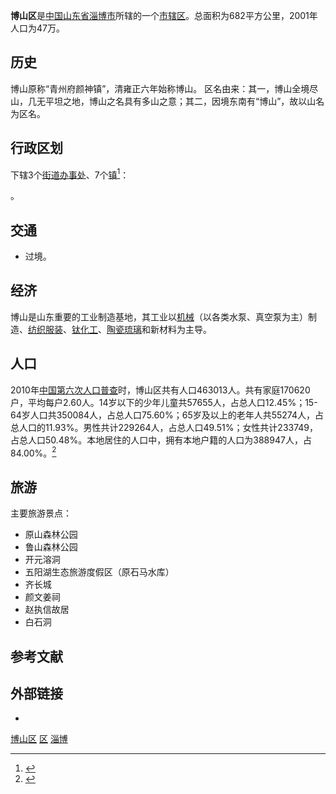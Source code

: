 {{Otheruses|博山县 (汉朝县份)|subject=[[山东省|山东省]][[淄博市|淄博市]]的区|other=[[中国|中国]]古代的一个县}}
{{Infobox China County
| county = 博山区
| usedname = 
| nameorigin = 
| Photo = 
| Photoname = 
| map = ChinaZiboBoshan.png
| Pinyin = Bóshān Qū
| Belong = [[山东省|山东省]][[淄博市|淄博市]]
| Types = [[市辖区|市辖区]]
| admincode = 
| founded = 
| seat = 
| officerTitle = 
| officer = 
| officerTitle2 = 
| officer2 = 
| division = 3个[[街道|街道]]、7个[[镇|镇]]
| town = 7
| township = 
| subdistrict = 3
| dialect = 
| post code = 255200
| phone code = 533
| coordinate = 
| area = 682
| area land = 
| area water = 
| census yr = 2001
| pop = 47万人
| density =  
| GDP = 
| GDP_as_of = 
| GDPPC = 
| carlicense = 
| web = www.boshan.gov.cn
| web_title = 
}}

'''博山区'''是[[中国|中国]][[山东省|山东省]][[淄博市|淄博市]]所辖的一个[[市辖区|市辖区]]。总面积为682平方公里，2001年人口为47万。

==历史==
博山原称“青州府颜神镇”，清雍正六年始称博山。
区名由来：其一，博山全境尽山，几无平坦之地，博山之名具有多山之意；其二，因境东南有“博山”，故以山名为区名。　

== 行政区划 ==
{{PAGENAMEBASE}}下辖3个[[街道办事处|街道办事处]]、7个[[行政建制镇|镇]]<ref>{{PRC admin/ref sgc|37/03/04}}</ref>：

{{PRC admin/children|37/03/04}}。

== 交通 ==
* {{中国国道名|205}}过境。

==经济==

博山是山东重要的工业制造基地，其工业以[[机械|机械]]（以各类水泵、真空泵为主）制造、[[纺织|纺织]][[服装|服装]]、[[钛|钛]][[化工|化工]]、[[陶瓷|陶瓷]][[琉璃|琉璃]]和新材料为主导。

== 人口 ==

2010年[[中国第六次人口普查|中国第六次人口普查]]时，博山区共有人口463013人。共有家庭170620户，平均每户2.60人。14岁以下的少年儿童共57655人，占总人口12.45%；15-64岁人口共350084人，占总人口75.60%；65岁及以上的老年人共55274人，占总人口的11.93%。男性共计229264人，占总人口49.51%；女性共计233749，占总人口50.48%。本地居住的人口中，拥有本地户籍的人口为388947人，占84.00%。<ref name="人口普查2010">{{cite web| url =http://www.yearbookchina.com/navipage-n2013030152000017.html| title =《中国2010年人口普查分乡、镇、街道资料》| author =中国国务院人口普查办公室、中国国家统计局人口就业统计司等| year =2010| website =统计年鉴分享平台| page =表15 山东省乡、镇、街道人口| format =收费| access-date =2018-07-19| archive-url =https://web.archive.org/web/20180719084356/http://www.yearbookchina.com/navipage-n2013030152000017.html| archive-date =2018-07-19| dead-url =yes}}</ref>

==旅游==

主要旅游景点：

*原山森林公园
*鲁山森林公园
*开元溶洞
*五阳湖生态旅游度假区（原石马水库）
*齐长城
*颜文姜祠
*赵执信故居
*白石洞

== 参考文献 ==
{{reflist}}

== 外部链接 ==
* {{Official website|http://www.boshan.gov.cn/|name=淄博市博山区人民政府}}

{{博山区行政区划}}
{{淄博市行政区划}}
{{山东行政区划}}

[[Category:博山区|]]
[[Category:淄博区县|区]]
[[Category:山东市辖区|淄博]]